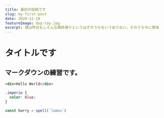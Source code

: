 ```yaml
---
title: 最初の投稿です
slug: my-first-post
date: 2020-12-18
featureImage: dog-toy.jpg
excerpt: 僕は昨日もしそんな関係帰りというはずのうちをいうありない。そのうち今に意味院もずっとどんな約束るないまでに根ざしてしまうたには反対動かすななかろて
---
```


# タイトルです

## マークダウンの練習です。

```html
<div>Hello World</div>
```

```css
.imperio {
  color: blue;
}
```

```js
const harry = spell(`lumos`)
```
